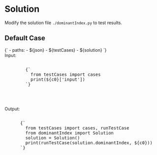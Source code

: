 


<Meta title="Data Structure/Array/1D/Easy/[747] Largest Number At Least Twice of Others/Solution/Python" />

# Solution

Modify the solution file `./dominantIndex.py` to test results.

## Default Case

<Canvas withSource="open">
  <Story name="Case 0" parameters={{ docs: { source: { code } } }} inline={false} height="200px">
    <py-env>
    {`
      - paths:
        - ${json}
        - ${testCases}
        - ${solution}
    `}
    </py-env>
    <div>
      <div>Input: </div>
      <pre>
        <py-script>
        {`
          from testCases import cases
          print(${c0}['input'])
        `}
        </py-script>
      </pre>
    </div>
    <br />
    <div>
      <div>Output: </div>
      <pre>
      <py-script>
      {`
        from testCases import cases, runTestCase
        from dominantIndex import Solution
        solution = Solution()
        print(runTestCase(solution.dominantIndex, ${c0}))
      `}
      </py-script>
      </pre>
    </div>
  </Story>
</Canvas>
